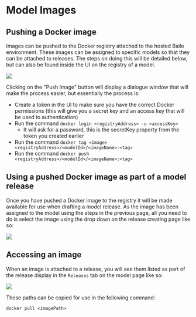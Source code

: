 

# Model Images

## Pushing a Docker image

Images can be pushed to the Docker registry attached to the hosted Bailo environment. These images can be assigned to
specific models so that they can be attached to releases. The steps on doing this will be detailed below, but can also
be found inside the UI on the registry of a model.

<Image src={registryTab} />

Clicking on the "Push Image" button will display a dialogue window that will make the process easier, but essentially
the process is:

- Create a token in the UI to make sure you have the correct Docker permissions (this will give you a secret key and an
  access key that will be used to authentication)
- Run the command `docker login <registryAddress> -u <accessKey>`
  - It will ask for a password, this is the secretKey property from the token you created earlier
- Run the command `docker tag <image> <registryAddress>/<modelId>/<imageName>:<tag>`
- Run the command `docker push <registryAddress>/<modelId>/<imageName>:<tag>`

## Using a pushed Docker image as part of a model release

Once you have pushed a Docker image to the registry it will be made available for use when drafting a model release. As
the image has been assigned to the model using the steps in the previous page, all you need to do is select the image
using the drop down on the release creating page like so:

<Image src={selectingAnImage} />

## Accessing an image

When an image is attached to a release, you will see them listed as part of the release display in the `Releases` tab on
the model page like so:

<Image src={ModelReleaseImageList} />

These paths can be copied for use in the following command:

`docker pull <imagePath>`

